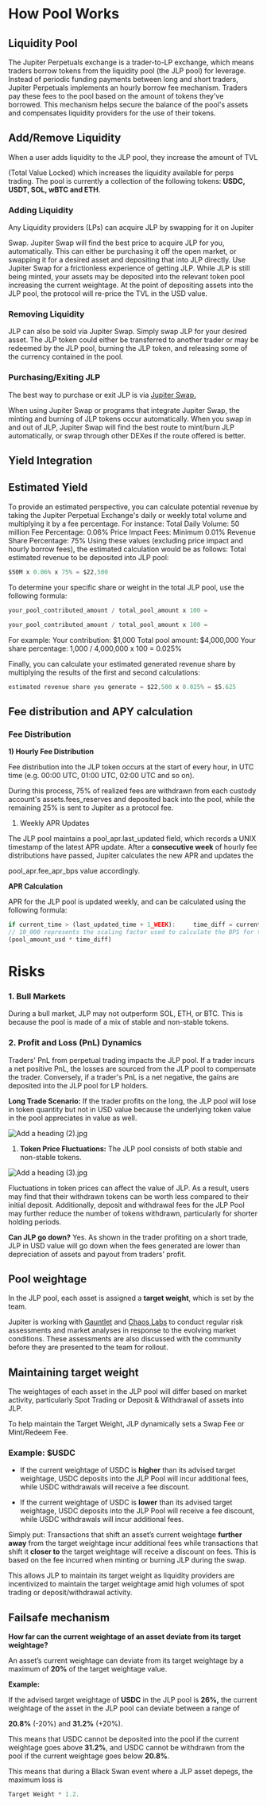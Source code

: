 #  How Pool Works
## Liquidity Pool

The Jupiter Perpetuals exchange is a trader-to-LP exchange, which means traders borrow tokens from the liquidity pool (the JLP pool) for leverage.
Instead of periodic funding payments between long and short traders, Jupiter Perpetuals implements an hourly borrow fee mechanism.
Traders pay these fees to the pool based on the amount of tokens they've borrowed. This mechanism helps secure the balance of the pool's assets and compensates liquidity providers for the use of their tokens.

## Add/Remove Liquidity

When a user adds liquidity to the JLP pool, they increase the amount of TVL

(Total Value Locked) which increases the liquidity available for perps trading. The pool is currently a collection of the following tokens: **USDC, USDT, SOL, wBTC and ETH**.

### Adding Liquidity

Any Liquidity providers (LPs) can acquire JLP by swapping for it on Jupiter

Swap. Jupiter Swap will find the best price to acquire JLP for you, automatically. This can either be purchasing it off the open market, or swapping it for a desired asset and depositing that into JLP directly. Use Jupiter Swap for a frictionless experience of getting JLP. While JLP is still being minted, your assets may be deposited into the relevant token pool increasing the current weightage. At the point of depositing assets into the JLP pool, the protocol will re-price the TVL in the USD value.

### Removing Liquidity

JLP can also be sold via Jupiter Swap. Simply swap JLP for your desired asset. The JLP token could either be transferred to another trader or may be redeemed by the JLP pool, burning the JLP token, and releasing some of the currency contained in the pool.

### Purchasing/Exiting JLP

The best way to purchase or exit JLP is via [Jupiter Swap.](https://web.archive.org/web/20250310172707/https:/jup.ag/swap/USDC-JLP)

When using Jupiter Swap or programs that integrate Jupiter Swap, the minting and burning of JLP tokens occur automatically. When you swap in and out of JLP, Jupiter Swap will find the best route to mint/burn JLP automatically, or swap through other DEXes if the route offered is better.

## Yield Integration
## Estimated Yield
To provide an estimated perspective, you can calculate potential revenue by taking the Jupiter Perpetual Exchange's daily or weekly total volume and multiplying it by a fee percentage. For instance:
Total Daily Volume: 50 million Fee Percentage: 0.06%
Price Impact Fees: Minimum 0.01% Revenue Share Percentage: 75%
Using these values (excluding price impact and hourly borrow fees), the estimated calculation would be as follows:
Total estimated revenue to be deposited into JLP pool:

```jsx
$50M x 0.06% x 75% = $22,500

```

To determine your specific share or weight in the total JLP pool, use the following formula:

```jsx
your_pool_contributed_amount / total_pool_amount x 100 =
```

```jsx
your_pool_contributed_amount / total_pool_amount x 100 =
```

For example:
Your contribution: $1,000
Total pool amount: $4,000,000
Your share percentage: 1,000 / 4,000,000 x 100 = 0.025%

Finally, you can calculate your estimated generated revenue share by multiplying the results of the first and second calculations:

```jsx
estimated revenue share you generate = $22,500 x 0.025% = $5.625
```
## Fee distribution and APY calculation
### Fee Distribution

**1) Hourly Fee Distribution**

Fee distribution into the JLP token occurs at the start of every hour, in UTC time (e.g. 00:00 UTC, 01:00 UTC, 02:00 UTC and so on).

During this process, 75% of realized fees are withdrawn from each custody account's assets.fees_reserves and deposited back into the pool, while the remaining 25% is sent to Jupiter as a protocol fee.

1. Weekly APR Updates

The JLP pool maintains a pool_apr.last_updated field, which records a UNIX timestamp of the latest APR update. After a **consecutive week** of hourly fee distributions have passed, Jupiter calculates the new APR and updates the

pool_apr.fee_apr_bps value accordingly.

**APR Calculation**

APR for the JLP pool is updated weekly, and can be calculated using the following formula:

```jsx
if current_time > (last_updated_time + 1_WEEK):     time_diff = current_time - last_updated_time
// 10_000 represents the scaling factor used to calculate the BPS for the pool's APR     apr_bps = (realized_fee_usd * YEAR_IN_SECONDS * 10_000) /
(pool_amount_usd * time_diff)
```
# Risks
### 1. Bull Markets

During a bull market, JLP may not outperform SOL, ETH, or BTC. This is because the pool is made of a mix of stable and non-stable tokens.

### 2. Profit and Loss (PnL) Dynamics

Traders' PnL from perpetual trading impacts the JLP pool. If a trader incurs a net positive PnL, the losses are sourced from the JLP pool to compensate the trader. Conversely, if a trader's PnL is a net negative, the gains are deposited into the JLP pool for LP holders.

**Long Trade Scenario:** If the trader profits on the long, the JLP pool will lose in token quantity but not in USD value because the underlying token value in the pool appreciates in value as well.

![Add a heading (2).jpg](/buy-put.jpg)

1. **Token Price Fluctuations:** The JLP pool consists of both stable and non-stable tokens. 

![Add a heading (3).jpg](/buy-call.jpg)

Fluctuations in token prices can affect the value of JLP. As a result, users may find that their withdrawn tokens can be worth less compared to their initial deposit. Additionally, deposit and withdrawal fees for the JLP Pool may further reduce the number of tokens withdrawn, particularly for shorter holding periods.

**Can JLP go down?** Yes. As shown in the trader profiting on a short trade, JLP in USD value will go down when the fees generated are lower than depreciation of assets and payout from traders' profit.

## Pool weightage

In the JLP pool, each asset is assigned a **target weight**, which is set by the team.

Jupiter is working with [Gauntlet](https://web.archive.org/web/20250310172707/https:/www.gauntlet.xyz/) and [Chaos Labs](https://web.archive.org/web/20250310172707/https:/chaoslabs.xyz/) to conduct regular risk assessments and market analyses in response to the evolving market conditions. These assessments are also discussed with the community before they are presented to the team for rollout.

## Maintaining target weight

The weightages of each asset in the JLP pool will differ based on market activity, particularly Spot Trading or Deposit & Withdrawal of assets into JLP.

To help maintain the Target Weight, JLP dynamically sets a Swap Fee or Mint/Redeem Fee.

### Example: $USDC

- If the current weightage of USDC is **higher** than its advised target weightage, USDC deposits into the JLP Pool will incur additional fees, while USDC withdrawals will receive a fee discount.

- If the current weightage of USDC is **lower** than its advised target weightage, USDC deposits into the JLP Pool will receive a fee discount, while USDC withdrawals will incur additional fees.

Simply put: Transactions that shift an assetʼs current weightage **further away** from the target weightage incur additional fees while transactions that shift it **closer to** the target weightage will receive a discount on fees. This is based on the fee incurred when minting or burning JLP during the swap.

This allows JLP to maintain its target weight as liquidity providers are incentivized to maintain the target weightage amid high volumes of spot trading or deposit/withdrawal activity.

## Failsafe mechanism

**How far can the current weightage of an asset deviate from its target weightage?**

An assetʼs current weightage can deviate from its target weightage by a maximum of **20%** of the target weightage value.

**Example:**

If the advised target weightage of **USDC** in the JLP pool is **26%,** the current weightage of the asset in the JLP pool can deviate between a range of

**20.8%** (-20%) and **31.2%** (+20%).

This means that USDC cannot be deposited into the pool if the current weightage goes above **31.2%**, and USDC cannot be withdrawn from the pool if the current weightage goes below **20.8%**.

This means that during a Black Swan event where a JLP asset depegs, the maximum loss is 

```jsx
Target Weight * 1.2.
```
